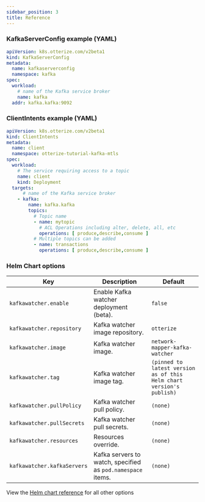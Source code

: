```yaml
---
sidebar_position: 3
title: Reference
---
```


### KafkaServerConfig example (YAML)

```yaml
apiVersion: k8s.otterize.com/v2beta1
kind: KafkaServerConfig
metadata:
  name: kafkaserverconfig
  namespace: kafka
spec:
  workload:
    # name of the Kafka service broker
    name: kafka
  addr: kafka.kafka:9092
```

### ClientIntents example (YAML)

```yaml
apiVersion: k8s.otterize.com/v2beta1
kind: ClientIntents
metadata:
  name: client
  namespace: otterize-tutorial-kafka-mtls
spec:
  workload:
    # The service requiring access to a topic
    name: client
    kind: Deployment
  targets:
      # name of the Kafka service broker
    - kafka:
        name: kafka.kafka
        topics:
          # Topic name
          - name: mytopic
            # ACL Operations including alter, delete, all, etc
            operations: [ produce,describe,consume ]
          # Multiple topics can be added
          - name: transactions
            operations: [ produce,describe,consume ]
```

### Helm Chart options

| Key                         | Description                                                 | Default                        |
|-----------------------------|-------------------------------------------------------------|--------------------------------|
| `kafkawatcher.enable`       | Enable Kafka watcher deployment (beta).                     | `false`                        |
| `kafkawatcher.repository`   | Kafka watcher image repository.                             | `otterize`                     |
| `kafkawatcher.image`        | Kafka watcher image.                                        | `network-mapper-kafka-watcher` |
| `kafkawatcher.tag`          | Kafka watcher image tag.                                    | `(pinned to latest version as of this Helm chart version's publish)`                       |
| `kafkawatcher.pullPolicy`   | Kafka watcher pull policy.                                  | `(none)`                       |
| `kafkawatcher.pullSecrets`  | Kafka watcher pull secrets.                                 | `(none)`                       |
| `kafkawatcher.resources`    | Resources override.                                         | `(none)`                       |
| `kafkawatcher.kafkaServers` | Kafka servers to watch, specified as `pod.namespace` items. | `(none)`                       |

View the [Helm chart reference](/reference/otterize-chart) for all other options